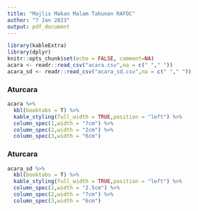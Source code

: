 ```yaml
---
title: "Majlis Makan Malam Tahunan RAFOC"
author: "7 Jan 2023"
output: pdf_document
---
```


```r
library(kableExtra)
library(dplyr)
knitr::opts_chunk$set(echo = FALSE, comment=NA)
acara <- readr::read_csv("acara.csv",na = c(" "," "))
acara_sd <- readr::read_csv("acara_sd.csv",na = c(" "," "))
```

### Aturcara

```r
acara %>%
  kbl(booktabs = T) %>% 
  kable_styling(full_width = TRUE,position = "left") %>% 
  column_spec(1,width = "7cm") %>% 
  column_spec(2,width = "2cm") %>% 
  column_spec(3,width = "6cm") 
```

### Aturcara 
```r
acara_sd %>%
  kbl(booktabs = T) %>% 
  kable_styling(full_width = TRUE,position = "left") %>% 
  column_spec(1,width = "2.5cm") %>% 
  column_spec(2,width = "7cm") %>% 
  column_spec(3,width = "6cm") 
```